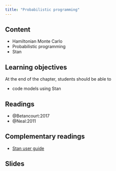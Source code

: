 ```yaml
---
title: "Probabilistic programming"
---
```



## Content

- Hamiltonian Monte Carlo
- Probabilistic programming
- Stan

## Learning objectives

At the end of the chapter, students should be able to

- code models using Stan



## Readings

- @Betancourt:2017
- @Neal:2011



## Complementary readings


- [Stan user guide](https://mc-stan.org/docs/stan-users-guide/)


## Slides

<!--
<p class="text-center"><a class="btn btn-success btn-lg" target="_blank" href="../slides/bayesmod-slides7.html">{{< fa arrow-up-right-from-square >}} &ensp;View all slides in new window</a> <a class="btn btn-success btn-lg" target="_blank" href="../slides/bayesmod-slides7.pdf" role="button">{{< fa file-pdf >}} &ensp;Download PDF of all slides</a></p>


<div class="ratio ratio-16x9">
<iframe class="slide-deck" src="../slides/bayesmod-slides7.html"></iframe>
</div>

-->
